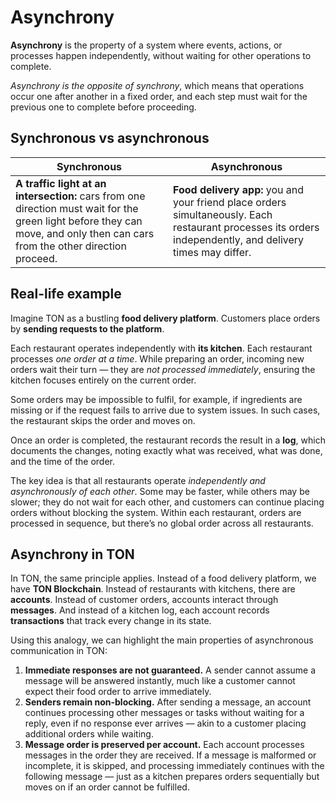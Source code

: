 # Asynchrony

**Asynchrony** is the property of a system where events, actions, or processes happen independently, without waiting for other operations to complete.

_Asynchrony is the opposite of synchrony_, which means that operations occur one after another in a fixed order, and each step must wait for the previous one to complete before proceeding.

## Synchronous vs asynchronous

<table style={{ width: '100%' }}>
  <thead>
  <tr>
    <th style={{ width: '50%' }}>Synchronous</th>
    <th style={{ width: '50%' }}>Asynchronous</th>
  </tr>
  </thead>
  <tbody>
  <tr>
    <td>
      <strong>A traffic light at an intersection:</strong> cars from one direction must wait
      for the green light before they can move, and only then can cars from
      the other direction proceed.
    </td>
    <td>
    <strong>Food delivery app:</strong> you and your friend place orders simultaneously.
      Each restaurant processes its orders independently, and delivery
      times may differ.
    </td>
  </tr>
  </tbody>
</table>


## Real-life example

Imagine TON as a bustling **food delivery platform**. Customers place orders by **sending requests to the platform**.

Each restaurant operates independently with **its kitchen**.
Each restaurant processes _one order at a time_.
While preparing an order, incoming new orders wait their turn — they are _not processed immediately_, ensuring the kitchen focuses entirely on the current order.

Some orders may be impossible to fulfil, for example, if ingredients are missing or if the request fails to arrive due to system issues.
In such cases, the restaurant skips the order and moves on.

Once an order is completed, the restaurant records the result in a **log**, which documents the changes,
noting exactly what was received, what was done, and the time of the order.

The key idea is that all restaurants operate _independently and asynchronously of each other_.
Some may be faster, while others may be slower; they do not wait for each other, and customers can continue placing orders without blocking the system.
Within each restaurant, orders are processed in sequence, but there’s no global order across all restaurants.


## Asynchrony in TON

In TON, the same principle applies. Instead of a food delivery platform, we have **TON Blockchain**. Instead of restaurants with kitchens, there are **accounts**. Instead of customer orders, accounts interact through **messages**. And instead of a kitchen log, each account records **transactions** that track every change in its state.

Using this analogy, we can highlight the main properties of asynchronous communication in TON:

1. **Immediate responses are not guaranteed.** A sender cannot assume a message will be answered instantly, much like a customer cannot expect their food order to arrive immediately.
2. **Senders remain non-blocking.** After sending a message, an account continues processing other messages or tasks without waiting for a reply, even if no response ever arrives — akin to a customer placing additional orders while waiting.
3. **Message order is preserved per account.** Each account processes messages in the order they are received. If a message is malformed or incomplete, it is skipped, and processing immediately continues with the following message — just as a kitchen prepares orders sequentially but moves on if an order cannot be fulfilled.
